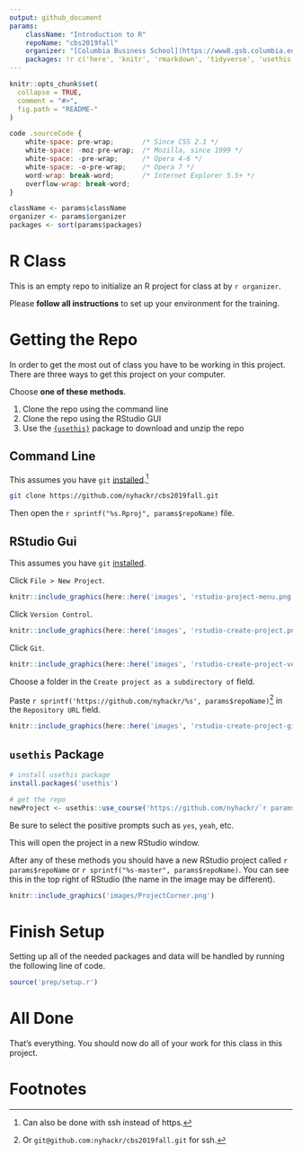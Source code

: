 ```yaml
---
output: github_document
params:
    className: "Introduction to R"
    repoName: "cbs2019fall"
    organizer: "[Columbia Business School](https://www8.gsb.columbia.edu/courses/mba/2019/fall/b8144-001)"
    packages: !r c('here', 'knitr', 'rmarkdown', 'tidyverse', 'usethis')
---
```


<!-- README.md is generated from README.Rmd. Please edit that file -->

```r
knitr::opts_chunk$set(
  collapse = TRUE,
  comment = "#>",
  fig.path = "README-"
)
```

```js
code .sourceCode {
    white-space: pre-wrap;       /* Since CSS 2.1 */
    white-space: -moz-pre-wrap;  /* Mozilla, since 1999 */
    white-space: -pre-wrap;      /* Opera 4-6 */
    white-space: -o-pre-wrap;    /* Opera 7 */
    word-wrap: break-word;       /* Internet Explorer 5.5+ */
    overflow-wrap: break-word;
}
```


```r
className <- params$className
organizer <- params$organizer
packages <- sort(params$packages)
```

# R Class

This is an empty repo to initialize an R project for class at by `r organizer`.

Please __follow all instructions__ to set up your environment for the training.

# Getting the Repo

In order to get the most out of class you have to be working in this project. There are three ways to get this project on your computer.

Choose __one of these methods__.

1. Clone the repo using the command line
1. Clone the repo using the RStudio GUI
1. Use the [`{usethis}`](https://usethis.r-lib.org) package to download and unzip the repo

## Command Line

This assumes you have `git` [installed](https://git-scm.com/book/en/v2/Getting-Started-Installing-Git).^[Can also be done with ssh instead of https.]

```sh
git clone https://github.com/nyhackr/cbs2019fall.git
```

Then open the ``r sprintf("%s.Rproj", params$repoName)`` file.

## RStudio Gui

This assumes you have `git` [installed](https://git-scm.com/book/en/v2/Getting-Started-Installing-Git).

Click `File > New Project`.

```r
knitr::include_graphics(here::here('images', 'rstudio-project-menu.png'))
```

Click `Version Control`.

```r
knitr::include_graphics(here::here('images', 'rstudio-create-project.png'))
```

Click `Git`.

```r
knitr::include_graphics(here::here('images', 'rstudio-create-project-version-control.png'))
```

Choose a folder in the `Create project as a subdirectory of` field.

Paste ``r sprintf('https://github.com/nyhackr/%s', params$repoName)``^[Or `git@github.com:nyhackr/cbs2019fall.git` for ssh.] in the `Repository URL` field.

```r
knitr::include_graphics(here::here('images', 'rstudio-create-project-git.png'))
```

## `usethis` Package

```r
# install usethis package
install.packages('usethis')

# get the repo
newProject <- usethis::use_course('https://github.com/nyhackr/`r params$repoName`/archive/master.zip')
```

Be sure to select the positive prompts such as `yes`, `yeah`, etc.

This will open the project in a new RStudio window.

After any of these methods you should have a new RStudio project called ``r params$repoName`` or ``r sprintf("%s-master", params$repoName)``. You can see this in the top right of RStudio (the name in the image may be different).

```r
knitr::include_graphics('images/ProjectCorner.png')
```

# Finish Setup

Setting up all of the needed packages and data will be handled by running the following line of code.

```r
source('prep/setup.r')
```

# All Done

That's everything. You should now do all of your work for this class in this project.

# Footnotes
